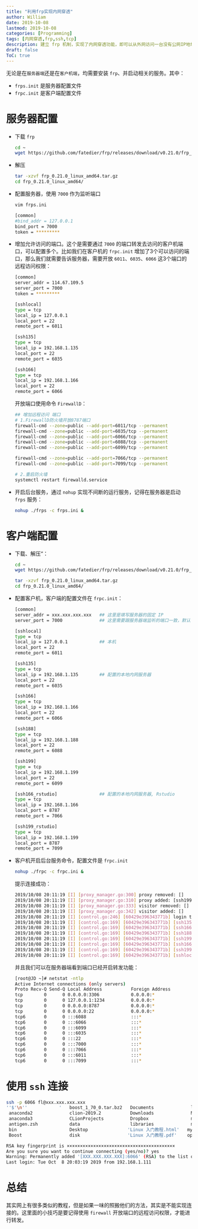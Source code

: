 ```yaml
---
title: "利用frp实现内网穿透"
author: William
date: 2019-10-08
lastmod: 2019-10-08
categories: [Programming]
tags: [内网穿透,frp,ssh,tcp]
description: 建立 frp 机制，实现了内网穿透功能，即可以从外网访问一台没有公网IP地址的内网机器。
draft: false
ToC: true
---
```


无论是在`服务器端`还是在`客户机端`，均需要安装 `frp`、并启动相关的服务。其中：

- `frps.init` 是服务器配置文件
- `frpc.init` 是客户端配置文件

# 服务器配置

- 下载 `frp`

    ```bash
    cd ~
    wget https://github.com/fatedier/frp/releases/download/v0.21.0/frp_0.21.0_linux_amd64.tar.gz
    ```

- 解压

    ```bash
    tar -xzvf frp_0.21.0_linux_amd64.tar.gz
    cd frp_0.21.0_linux_amd64/
    ```

- 配置服务器，使用 `7000` 作为监听端口

    ```bash
    vim frps.ini
    
    [common]
    #bind_addr = 127.0.0.1
    bind_port = 7000
    token = *********
    ```

- 增加允许访问的端口。这个是需要通过 `7000` 的端口转发去访问的客户机端口，可以配置多个。比如我们在客户机的 `frpc.init` 增加了3个可以访问的端口，那么我们就需要告诉服务器，需要开放 `6011`、`6035`、`6066` 这3个端口的远程访问权限：

    ```bash
    [common]
    server_addr = 114.67.109.5
    server_port = 7000
    token = *********
    
    [sshlocal]
    type = tcp
    local_ip = 127.0.0.1
    local_port = 22
    remote_port = 6011
    
    [ssh135]
    type = tcp
    local_ip = 192.168.1.135
    local_port = 22
    remote_port = 6035
    
    [ssh166]
    type = tcp
    local_ip = 192.168.1.166
    local_port = 22
    remote_port = 6066
    ```

    开放端口使用命令 `FirewallD`：

    ```bash
    ## 增加远程访问 端口
    # 1.FirewallD防火墙开放8787端口
    firewall-cmd --zone=public --add-port=6011/tcp --permanent
    firewall-cmd --zone=public --add-port=6035/tcp --permanent
    firewall-cmd --zone=public --add-port=6066/tcp --permanent
    firewall-cmd --zone=public --add-port=6088/tcp --permanent
    firewall-cmd --zone=public --add-port=6099/tcp --permanent
    
    firewall-cmd --zone=public --add-port=7066/tcp --permanent
    firewall-cmd --zone=public --add-port=7099/tcp --permanent
    
    # 2.重启防火墙
    systemctl restart firewalld.service
    ```

- 开启后台服务，通过 `nohup` 实现不间断的运行服务，记得在服务器是启动 `frps` 服务：

    ```bash
    nohup ./frps -c frps.ini &
    ```

# 客户端配置

- 下载、解压“：

    ```bash
    cd ~
    wget https://github.com/fatedier/frp/releases/download/v0.21.0/frp_0.21.0_linux_amd64.tar.gz

    tar -xzvf frp_0.21.0_linux_amd64.tar.gz
    cd frp_0.21.0_linux_amd64/
    ```

- 配置客户机，客户端的配置文件在 `frpc.init`：

    ```bash
    [common]
    server_addr = xxx.xxx.xxx.xxx  	## 这里是填写服务器的固定 IP
    server_port = 7000				## 这里需要跟服务器端监听的端口一致，默认 7000

    [sshlocal]
    type = tcp
    local_ip = 127.0.0.1			## 本机
    local_port = 22
    remote_port = 6011

    [ssh135]
    type = tcp
    local_ip = 192.168.1.135		## 配置的本地内网服务器
    local_port = 22
    remote_port = 6035

    [ssh166]
    type = tcp
    local_ip = 192.168.1.166
    local_port = 22
    remote_port = 6066

    [ssh188]
    type = tcp
    local_ip = 192.168.1.188
    local_port = 22
    remote_port = 6088

    [ssh199]
    type = tcp
    local_ip = 192.168.1.199
    local_port = 22
    remote_port = 6099

    [ssh166_rstudio]				## 配置的本地内网服务器, Rstudio
    type = tcp
    local_ip = 192.168.1.166
    local_port = 8787
    remote_port = 7066

    [ssh199_rstudio]
    type = tcp
    local_ip = 192.168.1.199
    local_port = 8787
    remote_port = 7099
    ```

- 客户机开启后台服务命令，配置文件是 `frpc.init`

    ```bash
    nohup ./frpc -c frpc.ini &
    ```

  提示连接成功：

    ```bash
    2019/10/08 20:11:19 [I] [proxy_manager.go:300] proxy removed: []
    2019/10/08 20:11:19 [I] [proxy_manager.go:310] proxy added: [ssh199 ssh166_rstudio ssh199_rstudio sshlocal ssh135 ssh166 ssh188]
    2019/10/08 20:11:19 [I] [proxy_manager.go:333] visitor removed: []
    2019/10/08 20:11:19 [I] [proxy_manager.go:342] visitor added: []
    2019/10/08 20:11:19 [I] [control.go:246] [60429e396343771b] login to server success, get run id [60429e396343771b], server udp port [0]
    2019/10/08 20:11:19 [I] [control.go:169] [60429e396343771b] [ssh135] start proxy success
    2019/10/08 20:11:19 [I] [control.go:169] [60429e396343771b] [ssh166] start proxy success
    2019/10/08 20:11:19 [I] [control.go:169] [60429e396343771b] [ssh188] start proxy success
    2019/10/08 20:11:19 [I] [control.go:169] [60429e396343771b] [ssh199] start proxy success
    2019/10/08 20:11:19 [I] [control.go:169] [60429e396343771b] [ssh166_rstudio] start proxy success
    2019/10/08 20:11:19 [I] [control.go:169] [60429e396343771b] [ssh199_rstudio] start proxy success
    2019/10/08 20:11:19 [I] [control.go:169] [60429e396343771b] [sshlocal] start proxy success
    ```

  并且我们可以在服务器端看到端口已经开启转发功能：

    ```bash
    [root@JD ~]# netstat -ntlp
    Active Internet connections (only servers)
    Proto Recv-Q Send-Q Local Address           Foreign Address         State       PID/Program name    
    tcp        0      0 0.0.0.0:3306            0.0.0.0:*               LISTEN      24860/mysqld        
    tcp        0      0 127.0.0.1:1234          0.0.0.0:*               LISTEN      2817/ifrit-agent    
    tcp        0      0 0.0.0.0:8787            0.0.0.0:*               LISTEN      25292/rserver       
    tcp        0      0 0.0.0.0:22              0.0.0.0:*               LISTEN      11953/sshd          
    tcp6       0      0 :::6088                 :::*                    LISTEN      22623/./frps        
    tcp6       0      0 :::6066                 :::*                    LISTEN      22623/./frps        
    tcp6       0      0 :::6099                 :::*                    LISTEN      22623/./frps        
    tcp6       0      0 :::6035                 :::*                    LISTEN      22623/./frps        
    tcp6       0      0 :::22                   :::*                    LISTEN      11953/sshd          
    tcp6       0      0 :::7000                 :::*                    LISTEN      22623/./frps        
    tcp6       0      0 :::7066                 :::*                    LISTEN      22623/./frps        
    tcp6       0      0 :::6011                 :::*                    LISTEN      22623/./frps        
    tcp6       0      0 :::7099                 :::*                    LISTEN      22623/./frps
    ```



# 使用 `ssh` 连接

```bash
ssh -p 6066 fl@xxx.xxx.xxx.xxx
''$'\n''            '   boost_1_70_0.tar.bz2   Documents              log      Pictures          Templates   Videos
 anaconda2              clion-2019.2           Downloads              Music    Public            test.pdf
 anaconda3              CLionProjects          Dropbox                myData   R                 test.Rmd
 antigen.zsh            data                   libraries              mydeck  'R 入门教程.pdf'   texmf
 bin                    Desktop               'Linux 入门教程.html'   myLog    tarball           tmp
 Boost                  disk                  'Linux 入门教程.pdf'    opt      temp              tmp_disk

RSA key fingerprint is ×××××××××××××××××××××××××××××××××××××××××
Are you sure you want to continue connecting (yes/no)? yes
Warning: Permanently added '[XXX.XXX.XXX.XXX]:6066' (RSA) to the list of known hosts.
Last login: Tue Oct  8 20:03:19 2019 from 192.168.1.111
```

# 总结

其实网上有很多类似的教程，但是如果一味的照搬他们的方法，其实是不能实现连接的。这里面的小技巧是要记得使用 `firewall` 开放端口的远程访问权限，才能进行转发。
